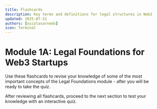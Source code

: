 ```yaml
---
title: Flashcards
description: Key terms and definitions for legal structures in Web3
updated: 2025-07-31
authors: [nicolasarnedo]
icon: Terminal
---
```



# Module 1A: Legal Foundations for Web3 Startups

Use these flashcards to revise your knowledge of some of the most important concepts of the Legal Foundations module - after you will be ready to take the quiz.

<Flashcard flashcardSetId="legal-foundations" quizUrl="/codebase-entrepreneur-academy/foundations-web3-venture/01-legal-foundations/10-quiz" />

<div className="mt-8 p-4 border border-border rounded-lg bg-muted/30">
    <p className="text-sm text-muted-foreground flex items-center gap-2">
        <HelpCircle className="h-4 w-4" />
        <span>After reviewing all flashcards, proceed to the next section to test your knowledge with an interactive quiz.</span>
    </p>
</div>
